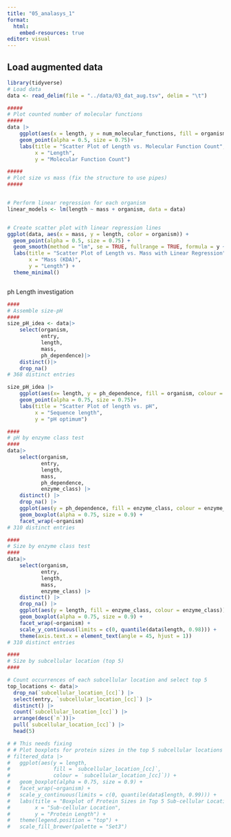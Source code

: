 ```yaml
---
title: "05_analasys_1"
format:
  html:
    embed-resources: true
editor: visual
---
```


## Load augmented data

```r
library(tidyverse)
# Load data
data <- read_delim(file = "../data/03_dat_aug.tsv", delim = "\t")
```

```r
#####
# Plot counted number of molecular functions 
#####
data |>
    ggplot(aes(x = length, y = num_molecular_functions, fill = organism, colour = organism)) + 
    geom_point(alpha = 0.5, size = 0.75)+
    labs(title = "Scatter Plot of Length vs. Molecular Function Count",
         x = "Length",
         y = "Molecular Function Count")
```

```r
#####
# Plot size vs mass (fix the structure to use pipes)
#####


# Perform linear regression for each organism
linear_models <- lm(length ~ mass + organism, data = data)


# Create scatter plot with linear regression lines
ggplot(data, aes(x = mass, y = length, color = organism)) +
  geom_point(alpha = 0.5, size = 0.75) +
  geom_smooth(method = "lm", se = TRUE, fullrange = TRUE, formula = y ~ x) +
  labs(title = "Scatter Plot of Length vs. Mass with Linear Regression",
       x = "Mass (KDA)",
       y = "Length") +
  theme_minimal()



```

ph Length investigation

```r
####
# Assemble size-pH
####
size_pH_idea <- data|>
    select(organism,
           entry,
           length,
           mass,
           ph_dependence)|>
    distinct()|>
    drop_na()
# 368 distinct entries

size_pH_idea |>
    ggplot(aes(x= length, y = ph_dependence, fill = organism, colour = organism)) + 
    geom_point(alpha = 0.75, size = 0.75)+
    labs(title = "Scatter Plot of length vs. pH",
         x = "Sequence length",
         y = "pH optimum")
```

```r

####
# pH by enzyme class test 
####
data|>
    select(organism,
           entry,
           length,
           mass,
           ph_dependence,
           enzyme_class) |>
    distinct() |>
    drop_na() |>
    ggplot(aes(y = ph_dependence, fill = enzyme_class, colour = enzyme_class))+
    geom_boxplot(alpha = 0.75, size = 0.9) +
    facet_wrap(~organism)
# 310 distinct entries


```

```r
####
# Size by enzyme class test 
####
data|>
    select(organism,
           entry,
           length,
           mass,
           enzyme_class) |>
    distinct() |>
    drop_na() |>
    ggplot(aes(y = length, fill = enzyme_class, colour = enzyme_class))+
    geom_boxplot(alpha = 0.75, size = 0.9) +
    facet_wrap(~organism) +
    scale_y_continuous(limits = c(0, quantile(data$length, 0.98))) +
    theme(axis.text.x = element_text(angle = 45, hjust = 1))
# 310 distinct entries
```

```r
####
# Size by subcellular location (top 5)
####

# Count occurrences of each subcellular location and select top 5
top_locations <- data|>
  drop_na(`subcellular_location_[cc]`) |>
  select(entry, `subcellular_location_[cc]`) |>
  distinct() |>
  count(`subcellular_location_[cc]`) |>
  arrange(desc(`n`))|>
  pull(`subcellular_location_[cc]`) |>
  head(5)

# # This needs fixing 
# # Plot boxplots for protein sizes in the top 5 subcellular locations
# filtered_data |>
#   ggplot(aes(y = length,
#              fill = `subcellular_location_[cc]`,
#              colour = `subcellular_location_[cc]`)) +
#   geom_boxplot(alpha = 0.75, size = 0.9) +
#   facet_wrap(~organism) +
#   scale_y_continuous(limits = c(0, quantile(data$length, 0.99))) +
#   labs(title = "Boxplot of Protein Sizes in Top 5 Sub-cellular Locations",
#        x = "Sub-cellular Location",
#        y = "Protein Length") +
#   theme(legend.position = "top") +
#   scale_fill_brewer(palette = "Set3")
```
